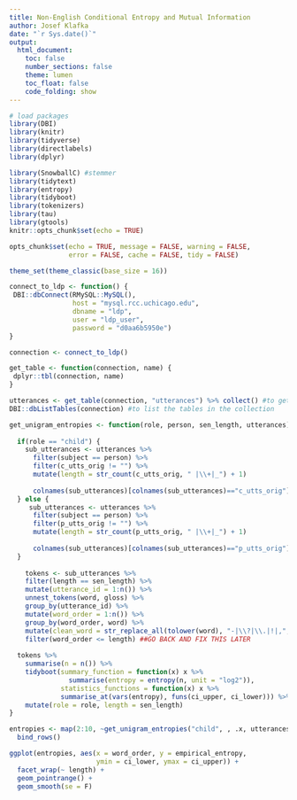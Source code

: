 ```yaml
---
title: Non-English Conditional Entropy and Mutual Information
author: Josef Klafka
date: "`r Sys.date()`"
output: 
  html_document:
    toc: false
    number_sections: false
    theme: lumen
    toc_float: false
    code_folding: show 
---
```


```r
# load packages
library(DBI)
library(knitr)
library(tidyverse)
library(directlabels)
library(dplyr)

library(SnowballC) #stemmer
library(tidytext)
library(entropy)
library(tidyboot)
library(tokenizers)
library(tau)
library(gtools)
knitr::opts_chunk$set(echo = TRUE)

opts_chunk$set(echo = TRUE, message = FALSE, warning = FALSE, 
               error = FALSE, cache = FALSE, tidy = FALSE)

theme_set(theme_classic(base_size = 16))
```

```r
connect_to_ldp <- function() {
 DBI::dbConnect(RMySQL::MySQL(),
                host = "mysql.rcc.uchicago.edu",
                dbname = "ldp",
                user = "ldp_user",
                password = "d0aa6b5950e")
}

connection <- connect_to_ldp()

get_table <- function(connection, name) {
 dplyr::tbl(connection, name)
}

utterances <- get_table(connection, "utterances") %>% collect() #to get the "utterances" table as a dataframe named utterances
DBI::dbListTables(connection) #to list the tables in the collection
```

```r
get_unigram_entropies <- function(role, person, sen_length, utterances) {
  
  if(role == "child") {
    sub_utterances <- utterances %>%
      filter(subject == person) %>% 
      filter(c_utts_orig != "") %>%
      mutate(length = str_count(c_utts_orig, " |\\+|_") + 1) 
    
      colnames(sub_utterances)[colnames(sub_utterances)=="c_utts_orig"] <- "gloss"
  } else {
     sub_utterances <- utterances %>%
      filter(subject == person) %>% 
      filter(p_utts_orig != "") %>%
      mutate(length = str_count(p_utts_orig, " |\\+|_") + 1) 
     
      colnames(sub_utterances)[colnames(sub_utterances)=="p_utts_orig"] <- "gloss"
  }
  
    tokens <- sub_utterances %>%
    filter(length == sen_length) %>%
    mutate(utterance_id = 1:n()) %>%
    unnest_tokens(word, gloss) %>%
    group_by(utterance_id) %>%
    mutate(word_order = 1:n()) %>%
    group_by(word_order, word) %>%
    mutate(clean_word = str_replace_all(tolower(word), "-|\\?|\\.|!|,", "")) %>%
    filter(word_order <= length) ##GO BACK AND FIX THIS LATER 
   
  tokens %>%
    summarise(n = n()) %>%
    tidyboot(summary_function = function(x) x %>% 
               summarise(entropy = entropy(n, unit = "log2")),
             statistics_functions = function(x) x %>%
             summarise_at(vars(entropy), funs(ci_upper, ci_lower))) %>%
    mutate(role = role, length = sen_length)
}

entropies <- map(2:10, ~get_unigram_entropies("child", , .x, utterances)) %>%
  bind_rows()

ggplot(entropies, aes(x = word_order, y = empirical_entropy,
                      ymin = ci_lower, ymax = ci_upper)) +
  facet_wrap(~ length) + 
  geom_pointrange() +
  geom_smooth(se = F)
```